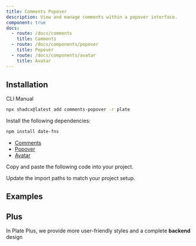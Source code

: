 ```yaml
---
title: Comments Popover
description: View and manage comments within a popover interface.
component: true
docs:
  - route: /docs/comments
    title: Comments
  - route: /docs/components/popover
    title: Popover
  - route: /docs/components/avatar
    title: Avatar
---
```


## Installation

<Tabs defaultValue="cli">

<TabsList>
<TabsTrigger value="cli">CLI</TabsTrigger>
<TabsTrigger value="manual">Manual</TabsTrigger>
</TabsList>
<TabsContent value="cli">

```bash
npx shadcx@latest add comments-popover -r plate
```

</TabsContent>

<TabsContent value="manual">

<Steps>

<Step>

Install the following dependencies:

```bash
npm install date-fns
```

- [Comments](/docs/comments)
- [Popover](/docs/components/popover)
- [Avatar](/docs/components/avatar)

</Step>

<Step>

Copy and paste the following code into your project.

</Step>

<ComponentSource name="comments-popover" />
<ComponentSource title="comment-avatar" src="src/registry/default/plate-ui/comment-avatar.tsx" />
<ComponentSource title="comment-create-form" src="src/registry/default/plate-ui/comment-create-form.tsx" />
<ComponentSource title="comment-item" src="src/registry/default/plate-ui/comment-item.tsx" />
<ComponentSource title="comment-more-dropdown" src="src/registry/default/plate-ui/comment-more-dropdown.tsx" />
<ComponentSource title="comment-reply-items" src="src/registry/default/plate-ui/comment-reply-items.tsx" />
<ComponentSource title="comment-resolve-button" src="src/registry/default/plate-ui/comment-resolve-button.tsx" />
<ComponentSource title="comment-value" src="src/registry/default/plate-ui/comment-value.tsx" />


<Step>

Update the import paths to match your project setup.

</Step>

</Steps>

</TabsContent>

</Tabs>

## Examples

<ComponentPreview name="playground-demo" id="comment" />

<ComponentSource src="../../templates/plate-playground-template/src/components/plate-editor.tsx" />


## Plus

In Plate Plus, we provide more user-friendly styles and a complete **backend** design

<ComponentPreviewPro
  name="pro-iframe-demo"
  id="pro-code-block"
  component="comments"
/>
